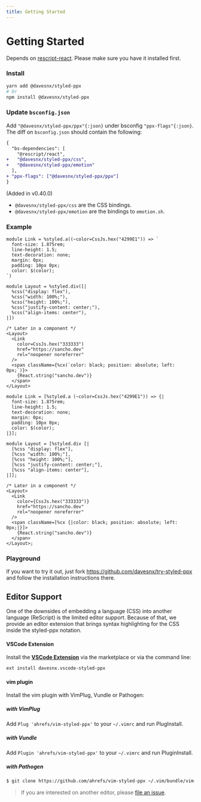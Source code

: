 ```yaml
---
title: Getting Started
---
```



# Getting Started

Depends on [rescript-react](https://github.com/rescript-lang/rescript-react). Please make sure you have it installed first.

### Install

```bash
yarn add @davesnx/styled-ppx
# Or
npm install @davesnx/styled-ppx
```

### Update `bsconfig.json`

Add `"@davesnx/styled-ppx/ppx"{:json}` under bsconfig `"ppx-flags"{:json}`.
The diff on `bsconfig.json` should contain the following:

```diff
{
  "bs-dependencies": [
    "@rescript/react",
+   "@davesnx/styled-ppx/css",
+   "@davesnx/styled-ppx/emotion"
  ],
+ "ppx-flags": ["@davesnx/styled-ppx/ppx"]
}
```

(Added in v0.40.0)
- `@davesnx/styled-ppx/css` are the CSS bindings.
- `@davesnx/styled-ppx/emotion` are the bindings to `emotion.sh`.

### Example

```rescript
module Link = %styled.a((~color=CssJs.hex("4299E1")) => `
  font-size: 1.875rem;
  line-height: 1.5;
  text-decoration: none;
  margin: 0px;
  padding: 10px 0px;
  color: $(color);
`)

module Layout = %styled.div([|
  %css("display: flex"),
  %css("width: 100%;"),
  %css("height: 100%;"),
  %css("justify-content: center;"),
  %css("align-items: center"),
|])

/* Later in a component */
<Layout>
  <Link
    color=CssJs.hex("333333")
    href="https://sancho.dev"
    rel="noopener noreferrer"
  />
  <span className={%cx(`color: black; position: absolute; left: 0px;`)}>
    {React.string("sancho.dev")}
  </span>
</Layout>
```
```reason
module Link = [%styled.a (~color=CssJs.hex("4299E1")) => {|
  font-size: 1.875rem;
  line-height: 1.5;
  text-decoration: none;
  margin: 0px;
  padding: 10px 0px;
  color: $(color);
|}];

module Layout = [%styled.div [|
  [%css "display: flex"],
  [%css "width: 100%;"],
  [%css "height: 100%;"],
  [%css "justify-content: center;"],
  [%css "align-items: center"],
|]];

/* Later in a component */
<Layout>
  <Link
    color={CssJs.hex("333333")}
    href="https://sancho.dev"
    rel="noopener noreferrer"
  />
  <span className=[%cx {|color: black; position: absolute; left: 0px;|}]>
    {React.string("sancho.dev")}
  </span>
</Layout>;
```

### Playground
If you want to try it out, just fork https://github.com/davesnx/try-styled-ppx and follow the installation instructions there.

## Editor Support
One of the downsides of embedding a language (CSS) into another language (ReScript) is the limited editor support. Because of that, we provide an editor extension that brings syntax highlighting for the CSS inside the styled-ppx notation.

#### VSCode Extension

Install the **[VSCode Extension](https://marketplace.visualstudio.com/items?itemName=davesnx.vscode-styled-ppx)** via the marketplace or via the command line:

```bash
ext install davesnx.vscode-styled-ppx
```

#### vim plugin

Install the vim plugin with VimPlug, Vundle or Pathogen:

##### with VimPlug
Add `Plug 'ahrefs/vim-styled-ppx'` to your `~/.vimrc` and run PlugInstall.

##### with Vundle
Add `Plugin 'ahrefs/vim-styled-ppx'` to your `~/.vimrc` and run PluginInstall.

##### with Pathogen
```bash
$ git clone https://github.com/ahrefs/vim-styled-ppx ~/.vim/bundle/vim-log-highlighting
```

> If you are interested on another editor, please [file an issue](https://github.com/davesnx/styled-ppx/issues/new).
